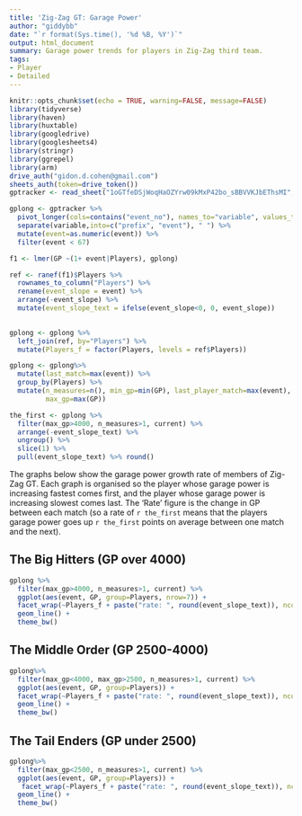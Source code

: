 ```yaml
---
title: 'Zig-Zag GT: Garage Power'
author: "giddybb"
date: "`r format(Sys.time(), '%d %B, %Y')`"
output: html_document
summary: Garage power trends for players in Zig-Zag third team.
tags:
- Player
- Detailed
---
```


```r
knitr::opts_chunk$set(echo = TRUE, warning=FALSE, message=FALSE)
library(tidyverse)
library(haven)
library(huxtable)
library(googledrive)
library(googlesheets4)
library(stringr)
library(ggrepel)
library(arm)
drive_auth("gidon.d.cohen@gmail.com")
sheets_auth(token=drive_token())
gptracker <- read_sheet("1oGTfeDSjWoqHaOZYrw09kMxP42bo_sBBVVKJbEThsMI", sheet=5)

```

```r
gplong <- gptracker %>% 
  pivot_longer(cols=contains("event_no"), names_to="variable", values_to="GP", values_drop_na = TRUE ) %>%
  separate(variable,into=c("prefix", "event"), " ") %>%
  mutate(event=as.numeric(event)) %>%
  filter(event < 67)

```
```r
f1 <- lmer(GP ~(1+ event|Players), gplong)

ref <- ranef(f1)$Players %>%
  rownames_to_column("Players") %>%
  rename(event_slope = event) %>%
  arrange(-event_slope) %>%
  mutate(event_slope_text = ifelse(event_slope<0, 0, event_slope))
  

gplong <- gplong %>%
  left_join(ref, by="Players") %>%
  mutate(Players_f = factor(Players, levels = ref$Players))

gplong <- gplong%>%
  mutate(last_match=max(event)) %>%
  group_by(Players) %>%
  mutate(n_measures=n(), min_gp=min(GP), last_player_match=max(event), current=last_player_match==last_match,
         max_gp=max(GP)) 

the_first <- gplong %>%
  filter(max_gp>4000, n_measures>1, current) %>%
  arrange(-event_slope_text) %>%
  ungroup() %>%
  slice(1) %>%
  pull(event_slope_text) %>% round()

```

The graphs below show the garage power growth rate of members of Zig-Zag GT. Each graph is organised so the player whose garage power is increasing fastest comes first, and the player whose garage power is increasing slowest comes last. The 'Rate' figure is the change in GP between each match (so a rate of `r the_first` means that the players garage power goes up `r the_first` points on average between one match and the next). 

## The Big Hitters (GP over 4000)

```r


gplong %>%
  filter(max_gp>4000, n_measures>1, current) %>%
  ggplot(aes(event, GP, group=Players, nrow=7)) +
  facet_wrap(~Players_f + paste("rate: ", round(event_slope_text)), ncol=7)+
  geom_line() +
  theme_bw()
```

## The Middle Order (GP 2500-4000)

```r
gplong%>%
  filter(max_gp<4000, max_gp>2500, n_measures>1, current) %>%
  ggplot(aes(event, GP, group=Players)) +
  facet_wrap(~Players_f + paste("rate: ", round(event_slope_text)), ncol=7)+
  geom_line() +
  theme_bw()
```


## The Tail Enders (GP under 2500)

```r
gplong%>%
  filter(max_gp<2500, n_measures>1, current) %>%
  ggplot(aes(event, GP, group=Players)) +
   facet_wrap(~Players_f + paste("rate: ", round(event_slope_text)), ncol=7)+
  geom_line() +
  theme_bw()
```

